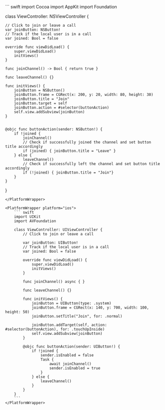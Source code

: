 <PlatformWrapper platform="macos">
``` swift
import Cocoa
import AppKit
import Foundation

class ViewController: NSViewController {

    // Click to join or leave a call
    var joinButton: NSButton!
    // Track if the local user is in a call
    var joined: Bool = false

    override func viewDidLoad() {
        super.viewDidLoad()
        initViews()
    }

    func joinChannel() -> Bool { return true }

    func leaveChannel() {}

    func initViews() {
        joinButton = NSButton()
        joinButton.frame = CGRect(x: 200, y: 20, width: 80, height: 30)
        joinButton.title = "Join"
        joinButton.target = self
        joinButton.action = #selector(buttonAction)
        self.view.addSubview(joinButton)
    }


    @objc func buttonAction(sender: NSButton!) {
        if !joined {
            joinChannel()
            // Check if successfully joined the channel and set button title accordingly
            if (joined) { joinButton.title = "Leave" }
        } else {
            leaveChannel()
            // Check if successfully left the channel and set button title accordingly
            if (!joined) { joinButton.title = "Join"}
        }
    }

}
```
</PlatformWrapper>

<PlatformWrapper platform="ios">
    ``` swift
    import UIKit
    import AVFoundation

    class ViewController: UIViewController {
        // Click to join or leave a call

        var joinButton: UIButton!
        // Track if the local user is in a call
        var joined: Bool = false

        override func viewDidLoad() {
            super.viewDidLoad()
            initViews()
        }

        func joinChannel() async { }

        func leaveChannel() {}

        func initViews() {
            joinButton = UIButton(type: .system)
            joinButton.frame = CGRect(x: 140, y: 700, width: 100, height: 50)
            joinButton.setTitle("Join", for: .normal)

            joinButton.addTarget(self, action: #selector(buttonAction), for: .touchUpInside)
            self.view.addSubview(joinButton)
        }

        @objc func buttonAction(sender: UIButton!) {
            if !joined {
                sender.isEnabled = false
                Task {
                    await joinChannel()
                    sender.isEnabled = true
                }
            } else {
                leaveChannel()
            }
        }
    }
    ```
</PlatformWrapper>